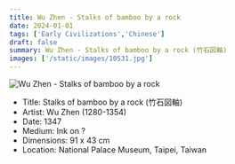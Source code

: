 ```yaml
---
title: Wu Zhen - Stalks of bamboo by a rock
date: 2024-01-01
tags: ['Early Civilizations','Chinese']
draft: false
summary: Wu Zhen - Stalks of bamboo by a rock (竹石図軸)
images: ['/static/images/10531.jpg']
---
```


![Wu Zhen - Stalks of bamboo by a rock](/static/images/10531.jpg)

* Title: Stalks of bamboo by a rock (竹石図軸)
* Artist: Wu Zhen (1280-1354)
* Date: 1347
* Medium: Ink on ?
* Dimensions: 91 x 43 cm
* Location: National Palace Museum, Taipei, Taiwan


